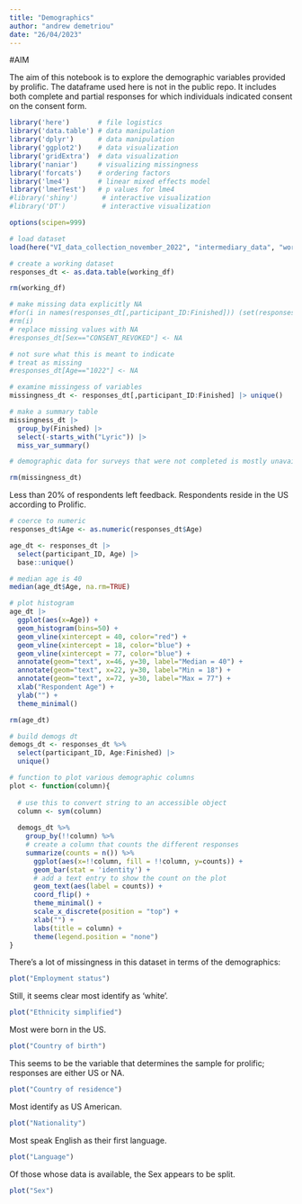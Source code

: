 ```yaml
---
title: "Demographics"
author: "andrew demetriou"
date: "26/04/2023"
---
```


#AIM

The aim of this notebook is to explore the demographic variables provided by prolific. 
The dataframe used here is not in the public repo. It includes both complete and partial responses for which individuals indicated consent on the consent form. 

```r
library('here')       # file logistics
library('data.table') # data manipulation
library('dplyr')      # data manipulation
library('ggplot2')    # data visualization
library('gridExtra')  # data visualization
library('naniar')     # visualizing missingness
library('forcats')    # ordering factors
library('lme4')       # linear mixed effects model 
library('lmerTest')   # p values for lme4
#library('shiny')      # interactive visualization
#library('DT')         # interactive visualization

options(scipen=999)
```

```r
# load dataset
load(here("VI_data_collection_november_2022", "intermediary_data", "working_df.RDS"))

# create a working dataset
responses_dt <- as.data.table(working_df)

rm(working_df)
```

```r
# make missing data explicitly NA
#for(i in names(responses_dt[,participant_ID:Finished])) (set(responses_dt, which(responses_dt[[i]] == "DATA_EXPIRED"), i, NA))
#rm(i)
# replace missing values with NA
#responses_dt[Sex=="CONSENT_REVOKED"] <- NA

# not sure what this is meant to indicate
# treat as missing
#responses_dt[Age=="1022"] <- NA
```

```r
# examine missingess of variables
missingness_dt <- responses_dt[,participant_ID:Finished] |> unique()

# make a summary table
missingness_dt |> 
  group_by(Finished) |>
  select(-starts_with("Lyric")) |>
  miss_var_summary()

# demographic data for surveys that were not completed is mostly unavailable

rm(missingness_dt)
```

Less than 20% of respondents left feedback. Respondents reside in the US according to Prolific. 


```r
# coerce to numeric
responses_dt$Age <- as.numeric(responses_dt$Age)

age_dt <- responses_dt |> 
  select(participant_ID, Age) |>
  base::unique()

# median age is 40
median(age_dt$Age, na.rm=TRUE)

# plot histogram
age_dt |>
  ggplot(aes(x=Age)) +
  geom_histogram(bins=50) +
  geom_vline(xintercept = 40, color="red") +
  geom_vline(xintercept = 18, color="blue") +
  geom_vline(xintercept = 77, color="blue") +
  annotate(geom="text", x=46, y=30, label="Median = 40") +
  annotate(geom="text", x=22, y=30, label="Min = 18") +
  annotate(geom="text", x=72, y=30, label="Max = 77") +
  xlab("Respondent Age") +
  ylab("") +
  theme_minimal()

rm(age_dt)
```
```r
# build demogs dt
demogs_dt <- responses_dt %>%
  select(participant_ID, Age:Finished) |>
  unique()
```

```r
# function to plot various demographic columns
plot <- function(column){
  
  # use this to convert string to an accessible object
  column <- sym(column)
  
  demogs_dt %>%
    group_by(!!column) %>%
    # create a column that counts the different responses
    summarize(counts = n()) %>%
      ggplot(aes(x=!!column, fill = !!column, y=counts)) +
      geom_bar(stat = 'identity') +
      # add a text entry to show the count on the plot
      geom_text(aes(label = counts)) + 
      coord_flip() +
      theme_minimal() +
      scale_x_discrete(position = "top") +
      xlab("") +
      labs(title = column) +
      theme(legend.position = "none")
}
```

There's a lot of missingness in this dataset in terms of the demographics:


```r
plot("Employment status")
```

Still, it seems clear most identify as 'white'. 

```r
plot("Ethnicity simplified")
```

Most were born in the US. 

```r
plot("Country of birth")
```

This seems to be the variable that determines the sample for prolific; responses are either US or NA. 

```r
plot("Country of residence")
```

Most identify as US American. 

```r
plot("Nationality")
```

Most speak English as their first language. 

```r
plot("Language")
```

Of those whose data is available, the Sex appears to be split. 

```r
plot("Sex")
```

